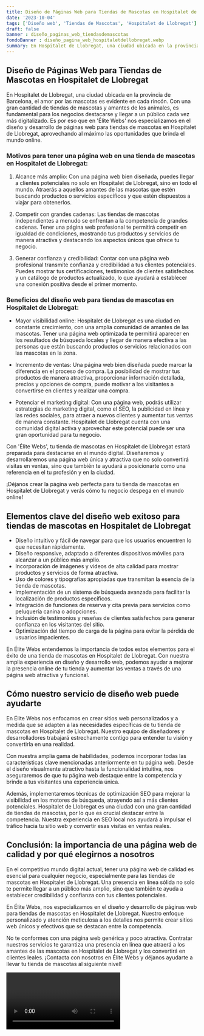 ```yaml
---
title: Diseño de Páginas Web para Tiendas de Mascotas en Hospitalet de Llobregat
date: '2023-10-04'
tags: ['Diseño web', 'Tiendas de Mascotas', 'Hospitalet de Llobregat']
draft: false
banner : diseño_paginas_web_tiendasdemascotas
fondoBanner : diseño_pagina_web_hospitaletdellobregat.webp
summary: En Hospitalet de Llobregat, una ciudad ubicada en la provincia de Barcelona, el amor por las mascotas es evidente en cada rincón. Con una gran cantidad de tiendas de mascotas y amantes de los animales, es fundamental para los negocios destacarse y llegar a un público cada vez más digitalizado. Es por eso que en 'Élite Webs' nos especializamos en el diseño y desarrollo de páginas web para tiendas de mascotas en Hospitalet de Llobregat, aprovechando al máximo las oportunidades que brinda el mundo online.
---
```


## Diseño de Páginas Web para Tiendas de Mascotas en Hospitalet de Llobregat

En Hospitalet de Llobregat, una ciudad ubicada en la provincia de Barcelona, el amor por las mascotas es evidente en cada rincón. Con una gran cantidad de tiendas de mascotas y amantes de los animales, es fundamental para los negocios destacarse y llegar a un público cada vez más digitalizado. Es por eso que en 'Élite Webs' nos especializamos en el diseño y desarrollo de páginas web para tiendas de mascotas en Hospitalet de Llobregat, aprovechando al máximo las oportunidades que brinda el mundo online.

### Motivos para tener una página web en una tienda de mascotas en Hospitalet de Llobregat:

1. Alcance más amplio: Con una página web bien diseñada, puedes llegar a clientes potenciales no solo en Hospitalet de Llobregat, sino en todo el mundo. Atraerás a aquellos amantes de las mascotas que estén buscando productos o servicios específicos y que estén dispuestos a viajar para obtenerlos.

2. Competir con grandes cadenas: Las tiendas de mascotas independientes a menudo se enfrentan a la competencia de grandes cadenas. Tener una página web profesional te permitirá competir en igualdad de condiciones, mostrando tus productos y servicios de manera atractiva y destacando los aspectos únicos que ofrece tu negocio.

3. Generar confianza y credibilidad: Contar con una página web profesional transmite confianza y credibilidad a tus clientes potenciales. Puedes mostrar tus certificaciones, testimonios de clientes satisfechos y un catálogo de productos actualizado, lo que ayudará a establecer una conexión positiva desde el primer momento.

### Beneficios del diseño web para tiendas de mascotas en Hospitalet de Llobregat:

- Mayor visibilidad online: Hospitalet de Llobregat es una ciudad en constante crecimiento, con una amplia comunidad de amantes de las mascotas. Tener una página web optimizada te permitirá aparecer en los resultados de búsqueda locales y llegar de manera efectiva a las personas que están buscando productos o servicios relacionados con las mascotas en la zona.

- Incremento de ventas: Una página web bien diseñada puede marcar la diferencia en el proceso de compra. La posibilidad de mostrar tus productos de manera atractiva, proporcionar información detallada, precios y opciones de compra, puede motivar a los visitantes a convertirse en clientes y realizar una compra.

- Potenciar el marketing digital: Con una página web, podrás utilizar estrategias de marketing digital, como el SEO, la publicidad en línea y las redes sociales, para atraer a nuevos clientes y aumentar tus ventas de manera constante. Hospitalet de Llobregat cuenta con una comunidad digital activa y aprovechar este potencial puede ser una gran oportunidad para tu negocio.

Con 'Élite Webs', tu tienda de mascotas en Hospitalet de Llobregat estará preparada para destacarse en el mundo digital. Diseñaremos y desarrollaremos una página web única y atractiva que no solo convertirá visitas en ventas, sino que también te ayudará a posicionarte como una referencia en el tu profesión y en la ciudad.

¡Déjanos crear la página web perfecta para tu tienda de mascotas en Hospitalet de Llobregat y verás cómo tu negocio despega en el mundo online!

<GifSeo />

<Cta />

## Elementos clave del diseño web exitoso para tiendas de mascotas en Hospitalet de Llobregat

- Diseño intuitivo y fácil de navegar para que los usuarios encuentren lo que necesitan rápidamente.
- Diseño responsive, adaptado a diferentes dispositivos móviles para alcanzar a un público más amplio.
- Incorporación de imágenes y videos de alta calidad para mostrar productos y servicios de forma atractiva.
- Uso de colores y tipografías apropiadas que transmitan la esencia de la tienda de mascotas.
- Implementación de un sistema de búsqueda avanzada para facilitar la localización de productos específicos.
- Integración de funciones de reserva y cita previa para servicios como peluquería canina o adopciones.
- Inclusión de testimonios y reseñas de clientes satisfechos para generar confianza en los visitantes del sitio.
- Optimización del tiempo de carga de la página para evitar la pérdida de usuarios impacientes.

En Élite Webs entendemos la importancia de todos estos elementos para el éxito de una tienda de mascotas en Hospitalet de Llobregat. Con nuestra amplia experiencia en diseño y desarrollo web, podemos ayudar a mejorar la presencia online de tu tienda y aumentar las ventas a través de una página web atractiva y funcional.

## Cómo nuestro servicio de diseño web puede ayudarte

En Élite Webs nos enfocamos en crear sitios web personalizados y a medida que se adapten a las necesidades específicas de tu tienda de mascotas en Hospitalet de Llobregat. Nuestro equipo de diseñadores y desarrolladores trabajará estrechamente contigo para entender tu visión y convertirla en una realidad.

Con nuestra amplia gama de habilidades, podemos incorporar todas las características clave mencionadas anteriormente en tu página web. Desde el diseño visualmente atractivo hasta la funcionalidad intuitiva, nos aseguraremos de que tu página web destaque entre la competencia y brinde a tus visitantes una experiencia única.

Además, implementaremos técnicas de optimización SEO para mejorar la visibilidad en los motores de búsqueda, atrayendo así a más clientes potenciales. Hospitalet de Llobregat es una ciudad con una gran cantidad de tiendas de mascotas, por lo que es crucial destacar entre la competencia. Nuestra experiencia en SEO local nos ayudará a impulsar el tráfico hacia tu sitio web y convertir esas visitas en ventas reales.

## Conclusión: la importancia de una página web de calidad y por qué elegirnos a nosotros

En el competitivo mundo digital actual, tener una página web de calidad es esencial para cualquier negocio, especialmente para las tiendas de mascotas en Hospitalet de Llobregat. Una presencia en línea sólida no solo te permite llegar a un público más amplio, sino que también te ayuda a establecer credibilidad y confianza con tus clientes potenciales.

En Élite Webs, nos especializamos en el diseño y desarrollo de páginas web para tiendas de mascotas en Hospitalet de Llobregat. Nuestro enfoque personalizado y atención meticulosa a los detalles nos permite crear sitios web únicos y efectivos que se destacan entre la competencia.

No te conformes con una página web genérica y poco atractiva. Contratar nuestros servicios te garantiza una presencia en línea que atraerá a los amantes de las mascotas en Hospitalet de Llobregat y los convertirá en clientes leales. ¡Contacta con nosotros en Élite Webs y déjanos ayudarte a llevar tu tienda de mascotas al siguiente nivel!

<Video />

<CtaBot job='Tiendas de Mascotas' city='Hospitalet de Llobregat'/>

<Gmaps query='Hospitalet de Llobregat+españa+maps' />